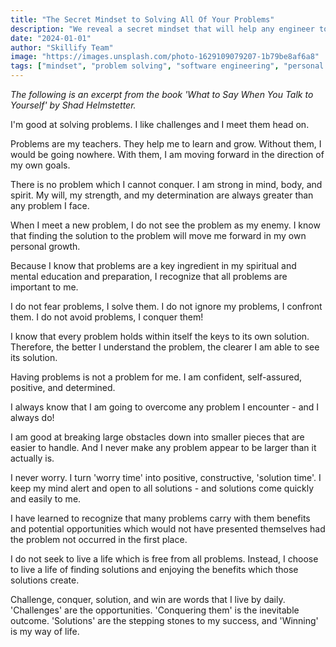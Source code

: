 ```yaml
---
title: "The Secret Mindset to Solving All Of Your Problems"
description: "We reveal a secret mindset that will help any engineer to grow in their career."
date: "2024-01-01"
author: "Skillify Team"
image: "https://images.unsplash.com/photo-1629109079207-1b79be8af6a8"
tags: ["mindset", "problem solving", "software engineering", "personal development"]
---
```


*The following is an excerpt from the book 'What to Say When You Talk to Yourself' by Shad Helmstetter.*

I'm good at solving problems. I like challenges and I meet them head on.

Problems are my teachers. They help me to learn and grow. Without them, I would be going nowhere. With them, I am moving forward in the direction of my own goals.

There is no problem which I cannot conquer. I am strong in mind, body, and spirit. My will, my strength, and my determination are always greater than any problem I face.

When I meet a new problem, I do not see the problem as my enemy. I know that finding the solution to the problem will move me forward in my own personal growth.

Because I know that problems are a key ingredient in my spiritual and mental education and preparation, I recognize that all problems are important to me.

I do not fear problems, I solve them. I do not ignore my problems, I confront them. I do not avoid problems, I conquer them!

I know that every problem holds within itself the keys to its own solution. Therefore, the better I understand the problem, the clearer I am able to see its solution.

Having problems is not a problem for me. I am confident, self-assured, positive, and determined.

I always know that I am going to overcome any problem I encounter - and I always do!

I am good at breaking large obstacles down into smaller pieces that are easier to handle. And I never make any problem appear to be larger than it actually is.

I never worry. I turn 'worry time' into positive, constructive, 'solution time'. I keep my mind alert and open to all solutions - and solutions come quickly and easily to me.

I have learned to recognize that many problems carry with them benefits and potential opportunities which would not have presented themselves had the problem not occurred in the first place.

I do not seek to live a life which is free from all problems. Instead, I choose to live a life of finding solutions and enjoying the benefits which those solutions create.

Challenge, conquer, solution, and win are words that I live by daily. 'Challenges' are the opportunities. 'Conquering them' is the inevitable outcome. 'Solutions' are the stepping stones to my success, and 'Winning' is my way of life.


